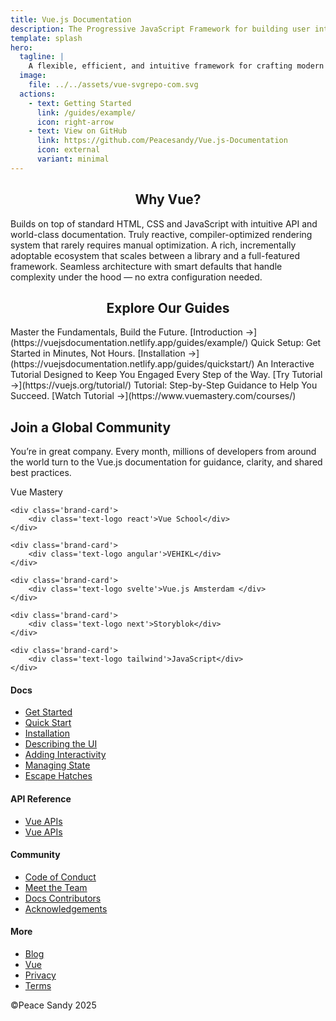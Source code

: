 ```yaml
---
title: Vue.js Documentation
description: The Progressive JavaScript Framework for building user interfaces
template: splash
hero:
  tagline: |
    A flexible, efficient, and intuitive framework for crafting modern web interfaces.
  image:
    file: ../../assets/vue-svgrepo-com.svg
  actions:
    - text: Getting Started
      link: /guides/example/
      icon: right-arrow
    - text: View on GitHub
      link: https://github.com/Peacesandy/Vue.js-Documentation
      icon: external
      variant: minimal
---
```



<div style="text-align: center;">

## Why Vue?

</div>

<CardGrid stagger>
	<Card title='Approchable' icon='pencil'>
		Builds on top of standard HTML, CSS and JavaScript with intuitive API and
		world-class documentation.
	</Card>
	<Card title='Performant' icon='add-document'>
		Truly reactive, compiler-optimized rendering system that rarely requires
		manual optimization.
	</Card>
	<Card title='Versatile' icon='setting'>
		A rich, incrementally adoptable ecosystem that scales between a library and
		a full-featured framework.
	</Card>
	<Card title='Seamless' icon='open-book'>
		Seamless architecture with smart defaults that handle complexity under the
		hood — no extra configuration needed.
	</Card>
</CardGrid>

<div style="text-align: center;">

## Explore Our Guides

</div>

<CardGrid stagger>
	<Card title='🎰Learn the Basics'>
		Master the Fundamentals, Build the Future. [Introduction
		→](https://vuejsdocumentation.netlify.app/guides/example/)
	</Card>
	<Card title='🔧Quick Setup'>
		Quick Setup: Get Started in Minutes, Not Hours. [Installation
		→](https://vuejsdocumentation.netlify.app/guides/quickstart/)
	</Card>
	<Card title='💻Interactive Tutorial'>
		An Interactive Tutorial Designed to Keep You Engaged Every Step of the Way.
		[Try Tutorial →](https://vuejs.org/tutorial/)
	</Card>
	<Card title='📃Tutorial'>
		Tutorial: Step-by-Step Guidance to Help You Succeed. [Watch Tutorial
		→](https://www.vuemastery.com/courses/)
	</Card>
</CardGrid>

<section class='community-cta'>
	<h2>Join a Global Community</h2>
	<p>
		You’re in great company. Every month, millions of developers from around the
		world turn to the Vue.js documentation for guidance, clarity, and shared
		best practices.
	</p>
</section>

<div class='brand-cards'>
	<div class='brand-card'>
		<div class='text-logo vue'>Vue Mastery</div>
	</div>

    <div class='brand-card'>
    	<div class='text-logo react'>Vue School</div>
    </div>

    <div class='brand-card'>
    	<div class='text-logo angular'>VEHIKL</div>
    </div>

    <div class='brand-card'>
    	<div class='text-logo svelte'>Vue.js Amsterdam </div>
    </div>

    <div class='brand-card'>
    	<div class='text-logo next'>Storyblok</div>
    </div>

    <div class='brand-card'>
    	<div class='text-logo tailwind'>JavaScript</div>
    </div>

</div>

<footer class="footer">
  <div class="footer-grid">
    <div class="footer-column">
      <h4>Docs</h4>
      <ul>
        <li><a href="#">Get Started</a></li>
        <li><a href="#">Quick Start</a></li>
        <li><a href="#">Installation</a></li>
        <li><a href="#">Describing the UI</a></li>
        <li><a href="#">Adding Interactivity</a></li>
        <li><a href="#">Managing State</a></li>
        <li><a href="#">Escape Hatches</a></li>
      </ul>
    </div>
    <div class="footer-column">
      <h4>API Reference</h4>
      <ul>
        <li><a href="#">Vue APIs</a></li>
        <li><a href="#">Vue APIs</a></li>
      </ul>
    </div>
    <div class="footer-column">
      <h4>Community</h4>
      <ul>
        <li><a href="#">Code of Conduct</a></li>
        <li><a href="#">Meet the Team</a></li>
        <li><a href="#">Docs Contributors</a></li>
        <li><a href="#">Acknowledgements</a></li>
      </ul>
    </div>
    <div class="footer-column">
      <h4>More</h4>
      <ul>
        <li><a href="#">Blog</a></li>
        <li><a href="#">Vue</a></li>
        <li><a href="#">Privacy</a></li>
        <li><a href="#">Terms</a></li>
      </ul>
    </div>
  </div>

  <div class="footer-bottom">
    <span>©Peace Sandy</span>
    <span>2025</span>
  </div>
</footer>
